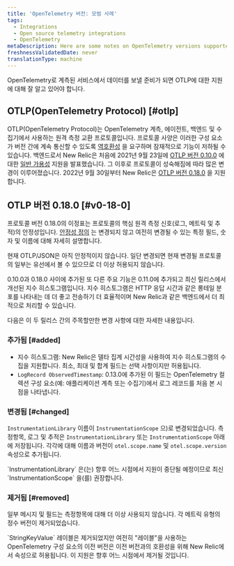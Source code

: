 ```yaml
---
title: 'OpenTelemetry 버전: 모범 사례'
tags:
  - Integrations
  - Open source telemetry integrations
  - OpenTelemetry
metaDescription: Here are some notes on OpenTelemetry versions supported by New Relic.
freshnessValidatedDate: never
translationType: machine
---
```


OpenTelemetry로 계측된 서비스에서 데이터를 보낼 준비가 되면 OTLP에 대한 지원에 대해 잘 알고 있어야 합니다.

## OTLP(OpenTelemetry Protocol) [#otlp]

OTLP(OpenTelemetry Protocol)는 OpenTelemetry 계측, 에이전트, 백엔드 및 수집기에서 사용하는 원격 측정 교환 프로토콜입니다. 프로토콜 사양은 이러한 구성 요소가 버전 간에 계속 통신할 수 있도록 [역호환성](https://github.com/open-telemetry/opentelemetry-specification/blob/main/specification/protocol/requirements.md#backwards-compatibility) 을 요구하며 잠재적으로 기능이 저하될 수 있습니다. 백엔드로서 New Relic은 처음에 2021년 9월 23일에 [OTLP 버전 0.10.0](https://github.com/open-telemetry/opentelemetry-proto/releases/tag/v0.10.0) 에 대한 [일반 가용성](https://newrelic.com/blog/nerdlog/open-telemetry-support-ga) 지원을 발표했습니다. 그 이후로 프로토콜이 성숙해짐에 따라 많은 변경이 이루어졌습니다. 2022년 9월 30일부터 New Relic은 [OTLP 버전 0.18.0](https://github.com/open-telemetry/opentelemetry-proto/releases/tag/v0.18.0) 을 지원합니다.

## OTLP 버전 0.18.0 [#v0-18-0]

프로토콜 버전 0.18.0의 이정표는 프로토콜의 핵심 원격 측정 신호(로그, 메트릭 및 추적)의 안정성입니다. [안정성 정의](https://github.com/open-telemetry/opentelemetry-proto/blob/e757e740ed7f63b2f969b45adf7abaea4a042fad/README.md#stability-definition) 는 변경되지 않고 여전히 변경될 수 있는 특정 필드, 숫자 및 이름에 대해 자세히 설명합니다.

<Callout variant="tip">
  현재 OTLP/JSON은 아직 안정적이지 않습니다. 일단 변경되면 현재 변경될 프로토콜의 일부는 유선에서 볼 수 있으므로 더 이상 허용되지 않습니다.
</Callout>

0.10.0과 0.18.0 사이에 추가된 또 다른 주요 기능은 0.11.0에 추가되고 최신 릴리스에서 개선된 지수 히스토그램입니다. 지수 히스토그램은 HTTP 응답 시간과 같은 롱테일 분포를 나타내는 데 더 좋고 전송하기 더 효율적이며 New Relic과 같은 백엔드에서 더 최적으로 처리할 수 있습니다.

다음은 이 두 릴리스 간의 주목할만한 변경 사항에 대한 자세한 내용입니다.

### 추가됨 [#added]

* 지수 히스토그램: New Relic은 델타 집계 시간성을 사용하여 지수 히스토그램의 수집을 지원합니다. 최소, 최대 및 합계 필드는 선택 사항이지만 허용됩니다.
* `LogRecord ObservedTimestamp`: 0.13.0에 추가된 이 필드는 OpenTelemetry 컬렉션 구성 요소(예: 애플리케이션 계측 또는 수집기)에서 로그 레코드를 처음 본 시점을 나타냅니다.

### 변경됨 [#changed]

`InstrumentationLibrary` 이름이 `InstrumentationScope` 으)로 변경되었습니다. 측정항목, 로그 및 추적은 `InstrumentationLibrary` 또는 `InstrumentationScope` 아래에 저장됩니다. 각각에 대해 이름과 버전이 `otel.scope.name` 및 `otel.scope.version` 속성으로 추가됩니다.

<Callout variant="caution">
  `InstrumentationLibrary` 은(는) 향후 어느 시점에서 지원이 중단될 예정이므로 최신 `InstrumentationScope` 을(를) 권장합니다.
</Callout>

### 제거됨 [#removed]

일부 메시지 및 필드는 측정항목에 대해 더 이상 사용되지 않습니다. 각 메트릭 유형의 정수 버전이 제거되었습니다.

<Callout variant="caution">
  `StringKeyValue` 레이블은 제거되었지만 여전히 "레이블"을 사용하는 OpenTelemetry 구성 요소의 이전 버전은 이전 버전과의 호환성을 위해 New Relic에서 속성으로 허용됩니다. 이 지원은 향후 어느 시점에서 제거될 것입니다.
</Callout>